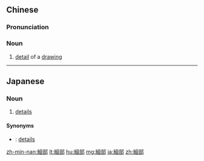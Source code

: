 {{also|细部}}
==Chinese==
{{zh-forms|s=细部}}

===Pronunciation===
{{zh-pron
|m=xìbù
|c=sai3 bou6
|cat=noun
}}

===Noun===
{{zh-noun}}

# [[detail]] of a [[drawing]]

----

==Japanese==
{{ja-kanjitab|さい|ぶ|yomi=o}}

===Noun===
{{ja-noun|さいぶ}}

# [[details]]

====Synonyms====
* {{ja-r|細目|さいもく}}: [[details]]

[[zh-min-nan:細部]]
[[lt:細部]]
[[hu:細部]]
[[mg:細部]]
[[ja:細部]]
[[zh:細部]]